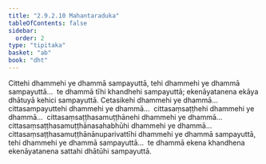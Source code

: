```yaml
---
title: "2.9.2.10 Mahantaraduka"
tableOfContents: false
sidebar:
  order: 2
type: "tipitaka"
basket: "ab"
book: "dht"
---
```



<DynamicBreadcrumb />

<Division number="348" book="dht" bookNo="31" page="63">

<Paragraph number="434" book="dht">
Cittehi dhammehi ye dhammā sampayuttā, tehi dhammehi ye dhammā sampayuttā…  te dhammā tīhi khandhehi sampayuttā; ekenāyatanena ekāya dhātuyā kehici sampayuttā.
</Paragraph>

</Division>
<Division number="349" book="dht" bookNo="31" page="63">

<Paragraph number="435" book="dht">
Cetasikehi dhammehi ye dhammā…  cittasampayuttehi dhammehi ye dhammā…  cittasaṃsaṭṭhehi dhammehi ye dhammā…  cittasaṃsaṭṭhasamuṭṭhānehi dhammehi ye dhammā…  cittasaṃsaṭṭhasamuṭṭhānasahabhūhi dhammehi ye dhammā…  cittasaṃsaṭṭhasamuṭṭhānānuparivattīhi dhammehi ye dhammā sampayuttā, tehi dhammehi ye dhammā sampayuttā…  te dhammā ekena khandhena ekenāyatanena sattahi dhātūhi sampayuttā.
</Paragraph>
</Division>